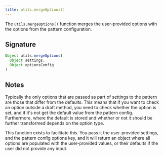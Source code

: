 ```yaml
---
title: utils.mergeOptions()
---
```


The `utils.mergeOptions()` function merges the user-provided options with the
options from the pattern configuration.

## Signature

```js
Object utils.mergeOptions(
  Object settings,
  Object optionsConfig
)
```

## Notes

Typically the only options that are passed as part of settings to the pattern
are those that differ from the defaults.  This means that if you want to check
an option outside a draft method, you need to check whether the option is set,
and if it's not get the default value from the pattern config. Furthermore,
where the default is stored and whether or not it should be further transformed
depends on the option type.

This function exists to facilitate this. You pass it the user-provided settings,
and the pattern config options key, and it will return an object where all
options are populated with the user-provided values, or their defaults if the
user did not provide any input.

